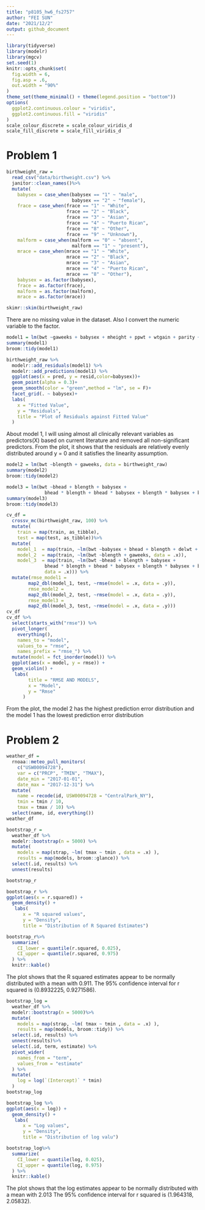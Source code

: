 ```yaml
---
title: "p8105_hw6_fs2757"
author: "FEI SUN"
date: "2021/12/2"
output: github_document
---
```


```r
library(tidyverse)
library(modelr)
library(mgcv)
set.seed(1)
knitr::opts_chunk$set(
  fig.width = 6,
  fig.asp = .6,
  out.width = "90%"
)
theme_set(theme_minimal() + theme(legend.position = "bottom"))
options(
  ggplot2.continuous.colour = "viridis",
  ggplot2.continuous.fill = "viridis"
)
scale_colour_discrete = scale_colour_viridis_d
scale_fill_discrete = scale_fill_viridis_d
```
# Problem 1
```r
birthweight_raw = 
  read_csv("data/birthweight.csv") %>% 
  janitor::clean_names()%>% 
  mutate(
    babysex = case_when(babysex == "1" ~ "male",
                        babysex == "2" ~ "female"),
    frace = case_when(frace == "1" ~ "White",
                      frace == "2" ~ "Black",
                      frace == "3" ~ "Asian",
                      frace == "4" ~ "Puerto Rican", 
                      frace == "8" ~ "Other",
                      frace == "9" ~ "Unknown"),
    malform = case_when(malform == "0" ~ "absent",
                        malform == "1" ~ "present"),
    mrace = case_when(mrace == "1" ~ "White",
                      mrace == "2" ~ "Black",
                      mrace == "3" ~ "Asian",
                      mrace == "4" ~ "Puerto Rican",
                      mrace == "8" ~ "Other"),
    babysex = as.factor(babysex),
    frace = as.factor(frace),
    malform = as.factor(malform),
    mrace = as.factor(mrace))

skimr::skim(birthweight_raw)

```

There are no missing value in the dataset. Also I convert the numeric variable to the factor.

```r
model1 = lm(bwt ~gaweeks + babysex + mheight + ppwt + wtgain + parity + smoken + bhead + mrace + frace + malform, data = birthweight_raw)
summary(model1)
broom::tidy(model1)

birthweight_raw %>% 
  modelr::add_residuals(model1) %>% 
  modelr::add_predictions(model1) %>% 
  ggplot(aes(x = pred, y = resid,color=babysex))+
  geom_point(alpha = 0.3)+
  geom_smooth(color = "green",method = "lm", se = F)+
  facet_grid(. ~ babysex)+
  labs(
    x = "Fitted Value",
    y = "Residuals",
    title = "Plot of Residuals against Fitted Value"
  )

```

About model 1, I will using almost all clinically relevant variables as predictors(X) based on current literature and removed all non-significant predictors. From the plot, it shows that the residuals are relatively evenly distributed around y = 0 and it satisfies the linearity assumption.

```r
model2 = lm(bwt ~blength + gaweeks, data = birthweight_raw)
summary(model2)
broom::tidy(model2)

```



```r
model3 = lm(bwt ~bhead + blength + babysex + 
              bhead * blength + bhead * babysex + blength * babysex + bhead * blength * babysex, data = birthweight_raw)
summary(model3)
broom::tidy(model3)

```

```r
cv_df =
  crossv_mc(birthweight_raw, 100) %>%
  mutate(
    train = map(train, as_tibble),
    test = map(test, as_tibble))%>%
  mutate(
    model_1  = map(train, ~lm(bwt ~babysex + bhead + blength + delwt + fincome, data = .x)),
    model_2  = map(train, ~lm(bwt ~blength + gaweeks, data = .x)),
    model_3  = map(train, ~lm(bwt ~bhead + blength + babysex + 
              bhead * blength + bhead * babysex + blength * babysex + bhead * blength * babysex,
              data = .x))) %>% 
  mutate(rmse_model1 = 
        map2_dbl(model_1, test, ~rmse(model = .x, data = .y)),
        rmse_model2 = 
        map2_dbl(model_2, test, ~rmse(model = .x, data = .y)),
        rmse_model3 =
        map2_dbl(model_3, test, ~rmse(model = .x, data = .y)))
cv_df
cv_df %>% 
  select(starts_with("rmse")) %>% 
  pivot_longer(
    everything(),
    names_to = "model", 
    values_to = "rmse",
    names_prefix = "rmse_") %>% 
  mutate(model = fct_inorder(model)) %>% 
  ggplot(aes(x = model, y = rmse)) + 
  geom_violin() +
   labs(
        title = "RMSE AND MODELS",
        x = "Model",
        y = "Rmse"
      )

```

From the plot, the model 2 has the highest prediction error distribution and the model 1 has the lowest prediction error distribution

# Problem 2
```r
weather_df = 
  rnoaa::meteo_pull_monitors(
    c("USW00094728"),
    var = c("PRCP", "TMIN", "TMAX"), 
    date_min = "2017-01-01",
    date_max = "2017-12-31") %>%
  mutate(
    name = recode(id, USW00094728 = "CentralPark_NY"),
    tmin = tmin / 10,
    tmax = tmax / 10) %>%
  select(name, id, everything())
weather_df 
```

```r
bootstrap_r =
  weather_df %>% 
  modelr::bootstrap(n = 5000) %>% 
  mutate(
    models = map(strap, ~lm( tmax ~ tmin , data = .x) ),
    results = map(models, broom::glance)) %>% 
  select(.id, results) %>% 
  unnest(results)

bootstrap_r

bootstrap_r %>% 
ggplot(aes(x = r.squared)) + 
  geom_density() +
   labs(
      x = "R squared values",
      y = "Density",
      title = "Distribution of R Squared Estimates")

bootstrap_r%>% 
  summarize(
    CI_lower = quantile(r.squared, 0.025),
    CI_upper = quantile(r.squared, 0.975)
  ) %>% 
  knitr::kable()

```
The plot shows that the R squared estimates appear to be normally distributed with a mean with 0.911. The 95% confidence interval for r squared is (0.8932225, 0.9271586).


```r
bootstrap_log =
  weather_df %>% 
  modelr::bootstrap(n = 5000)%>% 
  mutate(
    models = map(strap, ~lm( tmax ~ tmin , data = .x) ),
    results = map(models, broom::tidy)) %>% 
  select(.id, results) %>% 
  unnest(results)%>% 
  select(.id, term, estimate) %>% 
  pivot_wider(
    names_from = "term",
    values_from = "estimate"
  ) %>% 
  mutate(
    log = log(`(Intercept)` * tmin)
  ) 
bootstrap_log

bootstrap_log %>% 
ggplot(aes(x = log)) + 
  geom_density() +
   labs(
      x = "Log values",
      y = "Density",
      title = "Distribution of log valu")

bootstrap_log%>% 
  summarize(
    CI_lower = quantile(log, 0.025),
    CI_upper = quantile(log, 0.975)
  ) %>% 
  knitr::kable()
```
The plot shows that the log estimates appear to be normally distributed with a mean with 2.013 The 95% confidence interval for r squared is (1.964318, 2.05832).
